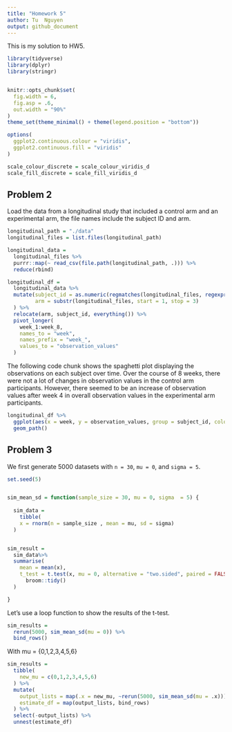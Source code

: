 ```yaml
---
title: "Homework 5"
author: Tu  Nguyen
output: github_document
---
```


This is my solution to HW5.

```r
library(tidyverse)
library(dplyr)
library(stringr)


knitr::opts_chunk$set(
  fig.width = 6,
  fig.asp = .6,
  out.width = "90%"
)
theme_set(theme_minimal() + theme(legend.position = "bottom"))

options(
  ggplot2.continuous.colour = "viridis",
  ggplot2.continuous.fill = "viridis"
)

scale_colour_discrete = scale_colour_viridis_d
scale_fill_discrete = scale_fill_viridis_d
```

## Problem 2

Load the data from a longitudinal study that included a control arm and an experimental arm, the file names include the subject ID and arm. 

```r
longitudinal_path = "./data"
longitudinal_files = list.files(longitudinal_path)

longitudinal_data = 
  longitudinal_files %>% 
  purrr::map(~ read_csv(file.path(longitudinal_path, .))) %>% 
  reduce(rbind)

longitudinal_df = 
  longitudinal_data %>% 
  mutate(subject_id = as.numeric(regmatches(longitudinal_files, regexpr( "\\d+", longitudinal_files))),
         arm = substr(longitudinal_files, start = 1, stop = 3)
  ) %>% 
  relocate(arm, subject_id, everything()) %>% 
  pivot_longer(
    week_1:week_8,
    names_to = "week", 
    names_prefix = "week_",
    values_to = "observation_values"
  )
```

The following code chunk shows the spaghetti plot displaying the observations on each subject over time. 
Over the course of 8 weeks, there were not a lot of changes in observation values in the control arm participants. However, there seemed to be an increase of observation values after week 4 in overall observation values in the experimental arm participants. 

```r
longitudinal_df %>% 
  ggplot(aes(x = week, y = observation_values, group = subject_id, color = arm)) + 
  geom_path()
```

## Problem 3

We first generate 5000 datasets with `n = 30`, `mu = 0`, and `sigma = 5`. 

```r
set.seed(5)


sim_mean_sd = function(sample_size = 30, mu = 0, sigma  = 5) {
  
  sim_data = 
    tibble(
    x = rnorm(n = sample_size , mean = mu, sd = sigma)
  )


sim_result = 
  sim_data%>% 
  summarise(
    mean = mean(x),
    t_test = t.test(x, mu = 0, alternative = "two.sided", paired = FALSE, conf.level = 0.95) %>% 
      broom::tidy()
  )

}

```

Let's use a loop function to show the results of the t-test. 

```r
sim_results = 
  rerun(5000, sim_mean_sd(mu = 0)) %>% 
  bind_rows()
```

With mu = {0,1,2,3,4,5,6}

```r
sim_results = 
  tibble(
    new_mu = c(0,1,2,3,4,5,6)
  ) %>% 
  mutate(
    output_lists = map(.x = new_mu, ~rerun(5000, sim_mean_sd(mu = .x))),
    estimate_df = map(output_lists, bind_rows)
  ) %>% 
  select(-output_lists) %>% 
  unnest(estimate_df)
```

